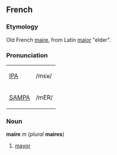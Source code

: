 ==French==
===Etymology===
Old French [[maire]], from Latin [[maior]] "elder".

===Pronunciation===
{| border=1 cellpadding=5
| [[w:IPA|IPA]] || /mɛʁ/
|-
| [[w:SAMPA|SAMPA]] || /mER/
|}

===Noun===
'''maire''' ''m'' (''plural'' '''maires''')
#[[mayor]]